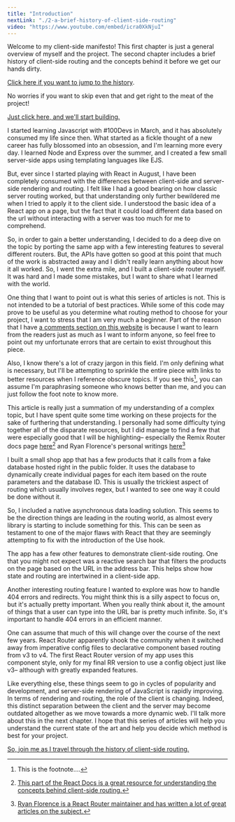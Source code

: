 ```yaml
---
title: "Introduction"
nextLink: "./2-a-brief-history-of-client-side-routing"
video: "https://www.youtube.com/embed/icra0XkNjuI"
---
```


Welcome to my client-side manifesto! This first chapter is just a general overview of myself and the project. The second chapter includes a brief history of client-side routing and the concepts behind it before we get our hands dirty.

[Click here if you want to jump to the history](./a-brief-history-of-client-side-routing).

No worries if you want to skip even that and get right to the meat of the project!

[Just click here, and we'll start building.](./getting-started-setting-up-a-server)

I started learning Javascript with #100Devs in March, and it has absolutely consumed my life since then. What started as a fickle thought of a new career has fully blossomed into an obsession, and I'm learning more every day. I learned Node and Express over the summer, and I created a few small server-side apps using templating languages like EJS.

But, ever since I started playing with React in August, I have been completely consumed with the differences between client-side and server-side rendering and routing. I felt like I had a good bearing on how classic server routing worked, but that understanding only further bewildered me when I tried to apply it to the client side. I understood the basic idea of a React app on a page, but the fact that it could load different data based on the url without interacting with a server was too much for me to comprehend.

So, in order to gain a better understanding, I decided to do a deep dive on the topic by porting the same app with a few interesting features to several different routers. But, the APIs have gotten so good at this point that much of the work is abstracted away and I didn't really learn anything about how it all worked. So, I went the extra mile, and I built a client-side router myself. It was hard and I made some mistakes, but I want to share what I learned with the world.

One thing that I want to point out is what this series of articles is not. This is not intended to be a tutorial of best practices. While some of this code may prove to be useful as you determine what routing method to choose for your project, I want to stress that I am very much a beginner. Part of the reason that I have [a comments section on this website](../../blog/client-side-routing-1) is because I want to learn from the readers just as much as I want to inform anyone, so feel free to point out my unfortunate errors that are certain to exist throughout this piece.

Also, I know there's a lot of crazy jargon in this field. I'm only defining what is necessary, but I'll be attempting to sprinkle the entire piece with links to better resources when I reference obscure topics. If you see this[^1], you can assume I'm paraphrasing someone who knows better than me, and you can just follow the foot note to know more.

This article is really just a summation of my understanding of a complex topic, but I have spent quite some time working on these projects for the sake of furthering that understanding. I personally had some difficulty tying together all of the disparate resources, but I did manage to find a few that were especially good that I will be highlighting– especially the Remix Router docs page [here](https://reactrouter.com/en/main/start/concepts)[^2] and Ryan Florence's personal writings [here](https://ryanflorence.dev/p/everything-i-know-about-client-side-routing)[^3]

I built a small shop app that has a few products that it calls from a fake database hosted right in the public folder. It uses the database to dynamically create individual pages for each item based on the route parameters and the database ID. This is usually the trickiest aspect of routing which usually involves regex, but I wanted to see one way it could be done without it.

So, I included a native asynchronous data loading solution. This seems to be the direction things are leading in the routing world, as almost every library is starting to include something for this. This can be seen as testament to one of the major flaws with React that they are seemingly attempting to fix with the introduction of the Use hook.

The app has a few other features to demonstrate client-side routing. One that you might not expect was a reactive search bar that filters the products on the page based on the URL in the address bar. This helps show how state and routing are intertwined in a client-side app.

Another interesting routing feature I wanted to explore was how to handle 404 errors and redirects. You might think this is a silly aspect to focus on, but it's actually pretty important. When you really think about it, the amount of things that a user can type into the URL bar is pretty much infinite. So, it's important to handle 404 errors in an efficient manner.

One can assume that much of this will change over the course of the next few years. React Router apparently shook the community when it switched away from imperative config files to declarative component based routing from v3 to v4. The first React Router version of my app uses this component style, only for my final RR version to use a config object just like v3– although with greatly expanded features.

Like everything else, these things seem to go in cycles of popularity and development, and server-side rendering of JavaScript is rapidly improving. In terms of rendering and routing, the role of the client is changing. Indeed, this distinct separation between the client and the server may become outdated altogether as we move towards a more dynamic web. I'll talk more about this in the next chapter. I hope that this series of articles will help you understand the current state of the art and help you decide which method is best for your project.

[So, join me as I travel through the history of client-side routing.](./a-brief-history-of-client-side-routing)

[^1]: This is the footnote....
[^2]: [This part of the React Docs is a great resource for understanding the concepts behind client-side routing.](https://reactrouter.com/en/main/start/concepts)
[^3]: [Ryan Florence is a React Router maintainer and has written a lot of great articles on the subject.](https://ryanflorence.dev/p/everything-i-know-about-client-side-routing)
